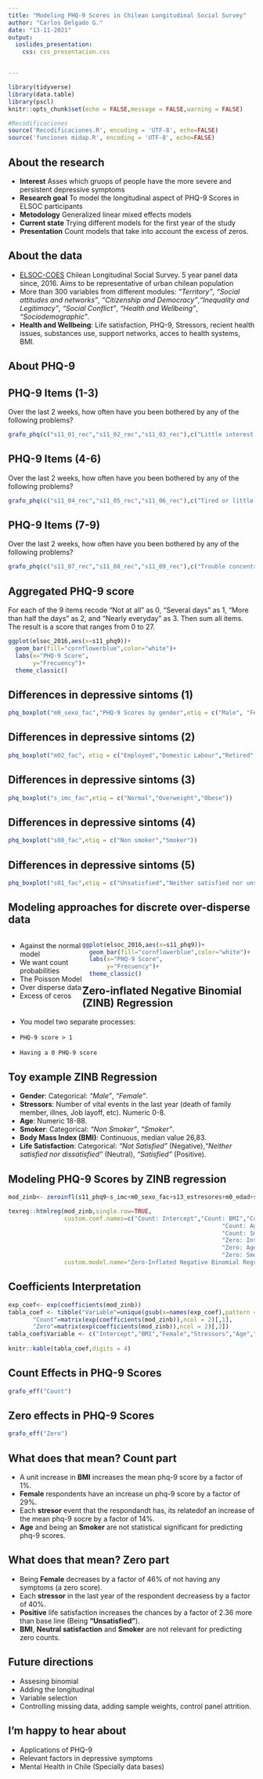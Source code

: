 ```yaml
---
title: "Modeling PHQ-9 Scores in Chilean Longitudinal Social Survey"
author: "Carlos Delgado G."
date: "13-11-2021"
output:
  ioslides_presentation:
    css: css_presentacion.css


---
```




```r
library(tidyverse)
library(data.table)
library(pscl)
knitr::opts_chunk$set(echo = FALSE,message = FALSE,warning = FALSE)
```

```r
#Recodificaciones
source('Recodificaciones.R', encoding = 'UTF-8', echo=FALSE)
source('funciones midap.R', encoding = 'UTF-8', echo=FALSE)
```

## About the research

- **Interest** Asses which gruops of people have the more severe and persistent depressive symptoms
- **Research goal** To model the longitudinal aspect of PHQ-9 Scores in ELSOC participants
- **Metodology** Generalized linear mixed effects models
- **Current state** Trying different models for the first year of the study
- **Presentation** Count models that take into account the excess of zeros.

## About the data

- [ELSOC-COES](https://coes.cl/encuesta-panel/) Chilean Longitudinal Social Survey. 5 year panel data since, 2016. Aims to be representative of urban chilean population
- More than 300 variables from different modules: *"Territory"*, *"Social attitudes and networks"*, *"Citizenship and Democracy"*,*"Inequality and Legitimacy"*, *"Social Conflict"*, *"Health and Wellbeing"*, *"Sociodemographic"*.
- **Health and Wellbeing**: Life satisfaction, PHQ-9, Stressors, recient health issues, substances use, support networks, acces to health systems, BMI. 

## About PHQ-9


## PHQ-9 Items (1-3)

Over the last 2 weeks, how often have you been bothered
by any of the following problems? 

```r
grafo_phq(c("s11_01_rec","s11_02_rec","s11_03_rec"),c("Little interest in things","Feeling down","Trouble with sleep"))
```

## PHQ-9 Items (4-6)

Over the last 2 weeks, how often have you been bothered
by any of the following problems? 

```r
grafo_phq(c("s11_04_rec","s11_05_rec","s11_06_rec"),c("Tired or little energy","Poor appetite or overeating","Feeling bad about yourself"))
```

## PHQ-9 Items (7-9)

Over the last 2 weeks, how often have you been bothered
by any of the following problems? 

```r
grafo_phq(c("s11_07_rec","s11_08_rec","s11_09_rec"),c("Trouble concentrating","Moving slowly or restless","Thoughts of hurting yourself"))
```


## Aggregated PHQ-9 score {.smaller}

For each of the 9 items recode "Not at all" as 0, "Several days" as 1, "More than half the days" as 2, and "Nearly everyday" as 3. Then sum all items. The result is a score that ranges from 0 to 27.

```r
ggplot(elsoc_2016,aes(x=s11_phq9))+
  geom_bar(fill="cornflowerblue",color="white")+
  labs(x="PHQ-9 Score",
       y="Frecuency")+
  theme_classic()
```

## Differences in depressive sintoms (1)

```r
phq_boxplot("m0_sexo_fac","PHQ-9 Scores by gender",etiq = c("Male", "Female"))
```

## Differences in depressive sintoms (2)

```r
phq_boxplot("m02_fac", etiq = c("Employed","Domestic Labour","Retired","Unemployed","Other Categories"))
```

## Differences in depressive sintoms (3)
```r
phq_boxplot("s_imc_fac",etiq = c("Normal","Overweight","Obese"))
```

## Differences in depressive sintoms (4)
```r
phq_boxplot("s08_fac",etiq = c("Non smoker","Smoker"))
```

## Differences in depressive sintoms (5)
```r
phq_boxplot("s01_fac",etiq = c("Unsatisfied","Neither satisfied nor unsatisfied","Satisfied"))
```


## Modeling approaches for discrete over-disperse data {.smaller}

<div style="float: left; width: 30%;">
- Against the normal model
- We want count probabilities
- The Poisson Model
- Over disperse data
- Excess of ceros
</div>

<div style="float: right; width: 70%;">

```r
ggplot(elsoc_2016,aes(x=s11_phq9))+
  geom_bar(fill="cornflowerblue",color="white")+
  labs(x="PHQ-9 Score",
       y="Frecuency")+
  theme_classic()
```

</div>

## Zero-inflated Negative Binomial (ZINB) Regression

- You model two separate processes:
-     PHQ-9 score > 1
-     Having a 0 PHQ-9 score

## Toy example ZINB Regression {.smaller}

- **Gender**: Categorical: *"Male"*, *"Female"*.
- **Stressors**: Number of vital events in the last year (death of family member, illnes, Job layoff, etc). Numeric 0-8.
- **Age**: Numeric 18-88.
- **Smoker**: Categorical: *"Non Smoker"*, *"Smoker"*.
- **Body Mass Index (BMI)**: Continuous, median value 26,83.
- **Life Satisfaction**: Categorical: *"Not Satisfied"* (Negative),*"Neither satisfied nor dissatisfied"* (Neutral), *"Satisfied"* (Positive).

## Modeling PHQ-9 Scores by ZINB regression {.reduced}


```r
mod_zinb<- zeroinfl(s11_phq9~s_imc+m0_sexo_fac+s13_estresores+m0_edad+s01_fac+s08_fac,data = elsoc_2016,dist="negbin")

```

```r
texreg::htmlreg(mod_zinb,single.row=TRUE,
                custom.coef.names=c("Count: Intercept","Count: BMI","Count: Female","Count: Stressors",
                                                             "Count: Age","Count: Neutral Satisfaction","Count: Positive Satisfaction",
                                                             "Count: Smoker","Count: Over dispersion parameter",
                                                             "Zero: Intercept","Zero: BMI","Zero: Female","Zero: Stressors",
                                                             "Zero: Age","Zero: Neutral Satisfaction","Zero: Positive Satisfaction",
                                                             "Zero: Smoker"),
                custom.model.name="Zero-Inflated Negative Binomial Regression")
```

## Coefficients Interpretation {.smaller}

```r
exp_coef<- exp(coefficients(mod_zinb))
tabla_coef <- tibble("Variable"=unique(gsub(x=names(exp_coef),pattern = "count_|zero_",replace="")),
       "Count"=matrix(exp(coefficients(mod_zinb)),ncol = 2)[,1],
       "Zero"=matrix(exp(coefficients(mod_zinb)),ncol = 2)[,2])
tabla_coef$Variable <- c("Intercept","BMI","Female","Stressors","Age","Neutral Satisfaction","Positive Satisfaction","Smoker")
  
knitr::kable(tabla_coef,digits = 4)
```

## Count Effects in PHQ-9 Scores

```r
grafo_eff("Count")
```

## Zero effects in PHQ-9 Scores

```r
grafo_eff("Zero")
```

## What does that mean? Count part

- A unit increase in **BMI** increases the mean phq-9 score by a factor of 1%. 
- **Female** respondents have an increase un phq-9 score by a factor of 29%. 
- Each **stresor** event that the respondandt has, its relatedof an increase of the mean phq-9 socre by a factor of 14%.
- **Age** and being an **Smoker** are not statistical significant for predicting phq-9 scores.


## What does that mean? Zero part

- Being **Female** decreases by a factor of 46% of not having any symptoms (a zero score).
- Each **stressor** in the last year of the respondent decreasess by a factor of  40%.
- **Positive** life satisfaction increases the chances by a factor of 2.36 more than base line (Being **"Unsatisfied"**).
- **BMI**, **Neutral satisfaction** and **Smoker** are not relevant for predicting zero counts.


## Future directions

- Assesing binomial
- Adding the longitudinal 
- Variable selection
- Controlling missing data, adding sample weights, control panel attrition. 

## I'm happy to hear about

- Applications of PHQ-9
- Relevant factors in depressive symptoms
- Mental Health in Chile (Specially data bases)
